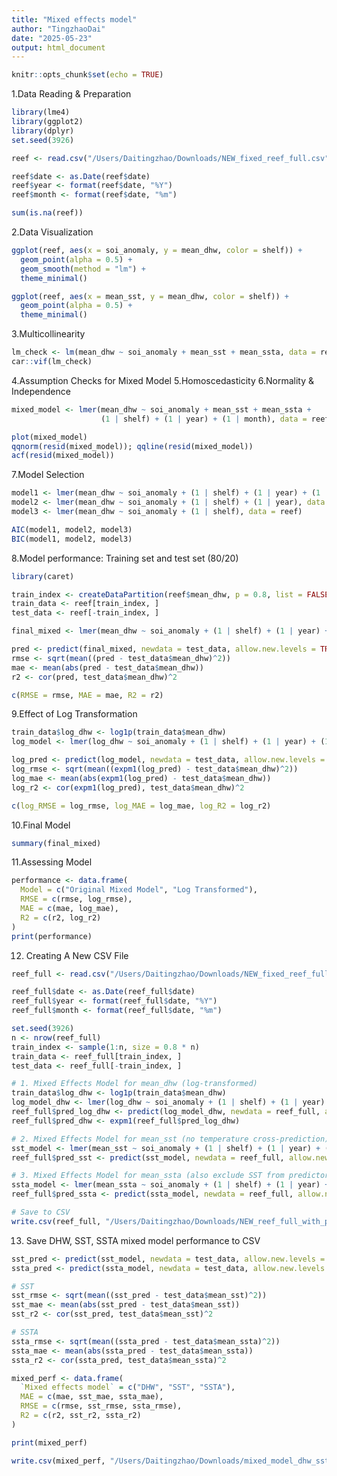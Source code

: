 ```yaml
---
title: "Mixed effects model"
author: "TingzhaoDai"
date: "2025-05-23"
output: html_document
---
```


```r
knitr::opts_chunk$set(echo = TRUE)
```

1.Data Reading & Preparation
```r
library(lme4)
library(ggplot2)
library(dplyr)
set.seed(3926)

reef <- read.csv("/Users/Daitingzhao/Downloads/NEW_fixed_reef_full.csv")

reef$date <- as.Date(reef$date)
reef$year <- format(reef$date, "%Y")
reef$month <- format(reef$date, "%m")

sum(is.na(reef))


```

2.Data Visualization
```r
ggplot(reef, aes(x = soi_anomaly, y = mean_dhw, color = shelf)) +
  geom_point(alpha = 0.5) +
  geom_smooth(method = "lm") +
  theme_minimal()

ggplot(reef, aes(x = mean_sst, y = mean_dhw, color = shelf)) +
  geom_point(alpha = 0.5) +
  theme_minimal()

```

3.Multicollinearity
```r
lm_check <- lm(mean_dhw ~ soi_anomaly + mean_sst + mean_ssta, data = reef)
car::vif(lm_check)

```

4.Assumption Checks for Mixed Model
5.Homoscedasticity
6.Normality & Independence
```r
mixed_model <- lmer(mean_dhw ~ soi_anomaly + mean_sst + mean_ssta + 
                    (1 | shelf) + (1 | year) + (1 | month), data = reef)

plot(mixed_model)
qqnorm(resid(mixed_model)); qqline(resid(mixed_model)) 
acf(resid(mixed_model))


```

7.Model Selection
```r
model1 <- lmer(mean_dhw ~ soi_anomaly + (1 | shelf) + (1 | year) + (1 | month), data = reef)
model2 <- lmer(mean_dhw ~ soi_anomaly + (1 | shelf) + (1 | year), data = reef)
model3 <- lmer(mean_dhw ~ soi_anomaly + (1 | shelf), data = reef)

AIC(model1, model2, model3)
BIC(model1, model2, model3)


```

8.Model performance: Training set and test set (80/20)
```r
library(caret)

train_index <- createDataPartition(reef$mean_dhw, p = 0.8, list = FALSE)
train_data <- reef[train_index, ]
test_data <- reef[-train_index, ]

final_mixed <- lmer(mean_dhw ~ soi_anomaly + (1 | shelf) + (1 | year) + (1 | month), data = train_data)

pred <- predict(final_mixed, newdata = test_data, allow.new.levels = TRUE)
rmse <- sqrt(mean((pred - test_data$mean_dhw)^2))
mae <- mean(abs(pred - test_data$mean_dhw))
r2 <- cor(pred, test_data$mean_dhw)^2

c(RMSE = rmse, MAE = mae, R2 = r2)


```

9.Effect of Log Transformation
```r
train_data$log_dhw <- log1p(train_data$mean_dhw)
log_model <- lmer(log_dhw ~ soi_anomaly + (1 | shelf) + (1 | year) + (1 | month), data = train_data)

log_pred <- predict(log_model, newdata = test_data, allow.new.levels = TRUE)
log_rmse <- sqrt(mean((expm1(log_pred) - test_data$mean_dhw)^2))
log_mae <- mean(abs(expm1(log_pred) - test_data$mean_dhw))
log_r2 <- cor(expm1(log_pred), test_data$mean_dhw)^2

c(log_RMSE = log_rmse, log_MAE = log_mae, log_R2 = log_r2)


```

10.Final Model
```r
summary(final_mixed)


```

11.Assessing Model
```r
performance <- data.frame(
  Model = c("Original Mixed Model", "Log Transformed"),
  RMSE = c(rmse, log_rmse),
  MAE = c(mae, log_mae),
  R2 = c(r2, log_r2)
)
print(performance)

```

12. Creating A New CSV File
```r
reef_full <- read.csv("/Users/Daitingzhao/Downloads/NEW_fixed_reef_full.csv")

reef_full$date <- as.Date(reef_full$date)
reef_full$year <- format(reef_full$date, "%Y")
reef_full$month <- format(reef_full$date, "%m")

set.seed(3926)
n <- nrow(reef_full)
train_index <- sample(1:n, size = 0.8 * n)
train_data <- reef_full[train_index, ]
test_data <- reef_full[-train_index, ]

# 1. Mixed Effects Model for mean_dhw (log-transformed)
train_data$log_dhw <- log1p(train_data$mean_dhw)
log_model_dhw <- lmer(log_dhw ~ soi_anomaly + (1 | shelf) + (1 | year) + (1 | month), data = train_data)
reef_full$pred_log_dhw <- predict(log_model_dhw, newdata = reef_full, allow.new.levels = TRUE)
reef_full$pred_dhw <- expm1(reef_full$pred_log_dhw)

# 2. Mixed Effects Model for mean_sst (no temperature cross-prediction)
sst_model <- lmer(mean_sst ~ soi_anomaly + (1 | shelf) + (1 | year) + (1 | month), data = train_data)
reef_full$pred_sst <- predict(sst_model, newdata = reef_full, allow.new.levels = TRUE)

# 3. Mixed Effects Model for mean_ssta (also exclude SST from predictors)
ssta_model <- lmer(mean_ssta ~ soi_anomaly + (1 | shelf) + (1 | year) + (1 | month), data = train_data)
reef_full$pred_ssta <- predict(ssta_model, newdata = reef_full, allow.new.levels = TRUE)

# Save to CSV
write.csv(reef_full, "/Users/Daitingzhao/Downloads/NEW_reef_full_with_preds.csv", row.names = FALSE)

```

13. Save DHW, SST, SSTA mixed model performance to CSV
```r

sst_pred <- predict(sst_model, newdata = test_data, allow.new.levels = TRUE)
ssta_pred <- predict(ssta_model, newdata = test_data, allow.new.levels = TRUE)

# SST
sst_rmse <- sqrt(mean((sst_pred - test_data$mean_sst)^2))
sst_mae <- mean(abs(sst_pred - test_data$mean_sst))
sst_r2 <- cor(sst_pred, test_data$mean_sst)^2

# SSTA
ssta_rmse <- sqrt(mean((ssta_pred - test_data$mean_ssta)^2))
ssta_mae <- mean(abs(ssta_pred - test_data$mean_ssta))
ssta_r2 <- cor(ssta_pred, test_data$mean_ssta)^2

mixed_perf <- data.frame(
  `Mixed effects model` = c("DHW", "SST", "SSTA"),
  MAE = c(mae, sst_mae, ssta_mae),
  RMSE = c(rmse, sst_rmse, ssta_rmse),
  R2 = c(r2, sst_r2, ssta_r2)
)

print(mixed_perf)

write.csv(mixed_perf, "/Users/Daitingzhao/Downloads/mixed_model_dhw_sst_ssta.csv", row.names = FALSE)
```

